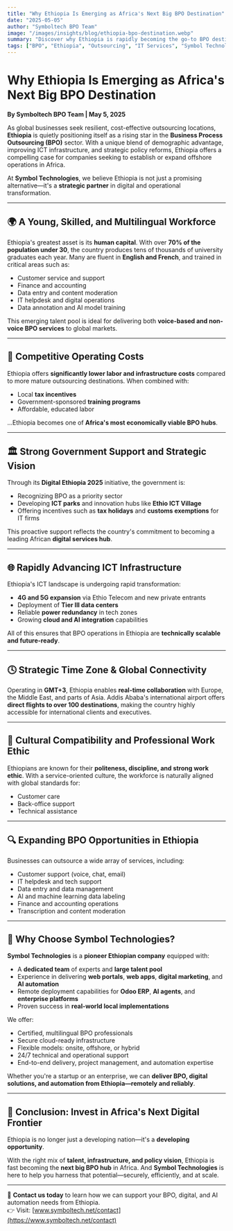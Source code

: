```yaml
---
title: "Why Ethiopia Is Emerging as Africa's Next Big BPO Destination"
date: "2025-05-05"
author: "Symboltech BPO Team"
image: "/images/insights/blog/ethiopia-bpo-destination.webp"
summary: "Discover why Ethiopia is rapidly becoming the go-to BPO destination in Africa, with unmatched talent, infrastructure, and government support."
tags: ["BPO", "Ethiopia", "Outsourcing", "IT Services", "Symbol Technologies"]
---
```


# Why Ethiopia Is Emerging as Africa's Next Big BPO Destination

**By Symboltech BPO Team | May 5, 2025**

As global businesses seek resilient, cost-effective outsourcing locations, **Ethiopia** is quietly positioning itself as a rising star in the **Business Process Outsourcing (BPO)** sector. With a unique blend of demographic advantage, improving ICT infrastructure, and strategic policy reforms, Ethiopia offers a compelling case for companies seeking to establish or expand offshore operations in Africa.

At **Symbol Technologies**, we believe Ethiopia is not just a promising alternative—it's a **strategic partner** in digital and operational transformation.

---

## 🌍 A Young, Skilled, and Multilingual Workforce

Ethiopia's greatest asset is its **human capital**. With over **70% of the population under 30**, the country produces tens of thousands of university graduates each year. Many are fluent in **English and French**, and trained in critical areas such as:

- Customer service and support  
- Finance and accounting  
- Data entry and content moderation  
- IT helpdesk and digital operations  
- Data annotation and AI model training

This emerging talent pool is ideal for delivering both **voice-based and non-voice BPO services** to global markets.

---

## 💸 Competitive Operating Costs

Ethiopia offers **significantly lower labor and infrastructure costs** compared to more mature outsourcing destinations. When combined with:

- Local **tax incentives**
- Government-sponsored **training programs**
- Affordable, educated labor

...Ethiopia becomes one of **Africa's most economically viable BPO hubs**.

---

## 🏛 Strong Government Support and Strategic Vision

Through its **Digital Ethiopia 2025** initiative, the government is:

- Recognizing BPO as a priority sector
- Developing **ICT parks** and innovation hubs like **Ethio ICT Village**
- Offering incentives such as **tax holidays** and **customs exemptions** for IT firms

This proactive support reflects the country's commitment to becoming a leading African **digital services hub**.

---

## 🌐 Rapidly Advancing ICT Infrastructure

Ethiopia's ICT landscape is undergoing rapid transformation:

- **4G and 5G expansion** via Ethio Telecom and new private entrants
- Deployment of **Tier III data centers**
- Reliable **power redundancy** in tech zones
- Growing **cloud and AI integration** capabilities

All of this ensures that BPO operations in Ethiopia are **technically scalable and future-ready**.

---

## 🕓 Strategic Time Zone & Global Connectivity

Operating in **GMT+3**, Ethiopia enables **real-time collaboration** with Europe, the Middle East, and parts of Asia. Addis Ababa's international airport offers **direct flights to over 100 destinations**, making the country highly accessible for international clients and executives.

---

## 🌟 Cultural Compatibility and Professional Work Ethic

Ethiopians are known for their **politeness, discipline, and strong work ethic**. With a service-oriented culture, the workforce is naturally aligned with global standards for:

- Customer care
- Back-office support
- Technical assistance

---

## 🔍 Expanding BPO Opportunities in Ethiopia

Businesses can outsource a wide array of services, including:

- Customer support (voice, chat, email)  
- IT helpdesk and tech support  
- Data entry and data management  
- AI and machine learning data labeling  
- Finance and accounting operations  
- Transcription and content moderation

---

## 🚀 Why Choose Symbol Technologies?

**Symbol Technologies** is a **pioneer Ethiopian company** equipped with:

- A **dedicated team** of experts and **large talent pool**
- Experience in delivering **web portals**, **web apps**, **digital marketing**, and **AI automation**
- Remote deployment capabilities for **Odoo ERP**, **AI agents**, and **enterprise platforms**
- Proven success in **real-world local implementations**

We offer:

- Certified, multilingual BPO professionals  
- Secure cloud-ready infrastructure  
- Flexible models: onsite, offshore, or hybrid  
- 24/7 technical and operational support  
- End-to-end delivery, project management, and automation expertise

Whether you're a startup or an enterprise, we can **deliver BPO, digital solutions, and automation from Ethiopia—remotely and reliably**.

---

## 🏁 Conclusion: Invest in Africa's Next Digital Frontier

Ethiopia is no longer just a developing nation—it's a **developing opportunity**.

With the right mix of **talent, infrastructure, and policy vision**, Ethiopia is fast becoming the **next big BPO hub** in Africa. And **Symbol Technologies** is here to help you harness that potential—securely, efficiently, and at scale.

---

📩 **Contact us today** to learn how we can support your BPO, digital, and AI automation needs from Ethiopia.  
👉 Visit: [www.symboltech.net/contact](https://www.symboltech.net/contact)
